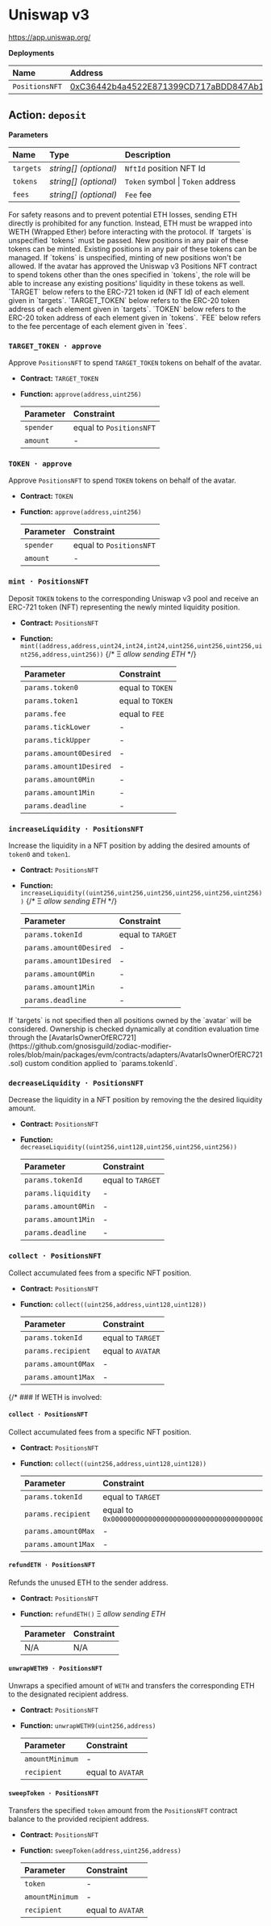 
# Uniswap v3

https://app.uniswap.org/

**Deployments**

| Name           | Address                                                                                                               |
| :------------- | :-------------------------------------------------------------------------------------------------------------------- |
| `PositionsNFT` | [0xC36442b4a4522E871399CD717aBDD847Ab11FE88](https://etherscan.io/address/0xC36442b4a4522E871399CD717aBDD847Ab11FE88) |

## Action: `deposit`

**Parameters**

| Name      | Type                  | Description                       |
| :-------- | :-------------------- | :-------------------------------- |
| `targets` | _string[] (optional)_ | `NftId` position NFT Id           |
| `tokens`  | _string[] (optional)_ | `Token` symbol \| `Token` address |
| `fees`    | _string[] (optional)_ | `Fee` fee                         |

<Callout type="info">
  For safety reasons and to prevent potential ETH losses, sending ETH directly
  is prohibited for any function. Instead, ETH must be wrapped into WETH
  (Wrapped Ether) before interacting with the protocol.
</Callout>

<Callout type="info">
  If `targets` is unspecified `tokens` must be passed. New positions in any pair
  of these tokens can be minted. Existing positions in any pair of these tokens
  can be managed.
</Callout>

<Callout type="warning">
  If `tokens` is unspecified, minting of new positions won't be allowed.
</Callout>

<Callout type="warning">
  If the avatar has approved the Uniswap v3 Positions NFT contract to spend
  tokens other than the ones specified in `tokens`, the role will be able to
  increase any existing positions' liquidity in these tokens as well.
</Callout>

<Callout type="info">
  `TARGET` below refers to the ERC-721 token id (NFT Id) of each element given
  in `targets`.
</Callout>

<Callout type="info">
  `TARGET_TOKEN` below refers to the ERC-20 token address of each element given
  in `targets`.
</Callout>

<Callout type="info">
  `TOKEN` below refers to the ERC-20 token address of each element given in
  `tokens`.
</Callout>

<Callout type="info">
  `FEE` below refers to the fee percentage of each element given in `fees`.
</Callout>

### `TARGET_TOKEN · approve`

Approve `PositionsNFT` to spend `TARGET_TOKEN` tokens on behalf of the avatar.

- **Contract:** `TARGET_TOKEN`
- **Function:** `approve(address,uint256)`

  | Parameter | Constraint              |
  | :-------- | :---------------------- |
  | `spender` | equal to `PositionsNFT` |
  | `amount`  | -                       |

### `TOKEN · approve`

Approve `PositionsNFT` to spend `TOKEN` tokens on behalf of the avatar.

- **Contract:** `TOKEN`
- **Function:** `approve(address,uint256)`

  | Parameter | Constraint              |
  | :-------- | :---------------------- |
  | `spender` | equal to `PositionsNFT` |
  | `amount`  | -                       |

### `mint · PositionsNFT`

Deposit `TOKEN` tokens to the corresponding Uniswap v3 pool and receive an ERC-721 token (NFT) representing the newly minted liquidity position.

- **Contract:** `PositionsNFT`
- **Function:** `mint((address,address,uint24,int24,int24,uint256,uint256,uint256,uint256,address,uint256))` {/* Ξ _allow sending ETH_ */}

  | Parameter               | Constraint       |
  | :---------------------- | :--------------- |
  | `params.token0`         | equal to `TOKEN` |
  | `params.token1`         | equal to `TOKEN` |
  | `params.fee`            | equal to `FEE`   |
  | `params.tickLower`      | -                |
  | `params.tickUpper`      | -                |
  | `params.amount0Desired` | -                |
  | `params.amount1Desired` | -                |
  | `params.amount0Min`     | -                |
  | `params.amount1Min`     | -                |
  | `params.deadline`       | -                |

### `increaseLiquidity · PositionsNFT`

Increase the liquidity in a NFT position by adding the desired amounts of `token0` and `token1`.

- **Contract:** `PositionsNFT`
- **Function:** `increaseLiquidity((uint256,uint256,uint256,uint256,uint256,uint256))` {/* Ξ _allow sending ETH_ */}

  | Parameter               | Constraint        |
  | :---------------------- | :---------------- |
  | `params.tokenId`        | equal to `TARGET` |
  | `params.amount0Desired` | -                 |
  | `params.amount1Desired` | -                 |
  | `params.amount0Min`     | -                 |
  | `params.amount1Min`     | -                 |
  | `params.deadline`       | -                 |

<Callout type="info">
  If `targets` is not specified then all positions owned by the `avatar` will be
  considered. Ownership is checked dynamically at condition evaluation time
  through the
  [AvatarIsOwnerOfERC721](https://github.com/gnosisguild/zodiac-modifier-roles/blob/main/packages/evm/contracts/adapters/AvatarIsOwnerOfERC721.sol)
  custom condition applied to `params.tokenId`.
</Callout>

### `decreaseLiquidity · PositionsNFT`

Decrease the liquidity in a NFT position by removing the the desired liquidity amount.

- **Contract:** `PositionsNFT`
- **Function:** `decreaseLiquidity((uint256,uint128,uint256,uint256,uint256))`

  | Parameter           | Constraint        |
  | :------------------ | :---------------- |
  | `params.tokenId`    | equal to `TARGET` |
  | `params.liquidity`  | -                 |
  | `params.amount0Min` | -                 |
  | `params.amount1Min` | -                 |
  | `params.deadline`   | -                 |

### `collect · PositionsNFT`

Collect accumulated fees from a specific NFT position.

- **Contract:** `PositionsNFT`
- **Function:** `collect((uint256,address,uint128,uint128))`

  | Parameter           | Constraint        |
  | :------------------ | :---------------- |
  | `params.tokenId`    | equal to `TARGET` |
  | `params.recipient`  | equal to `AVATAR` |
  | `params.amount0Max` | -                 |
  | `params.amount1Max` | -                 |

{/* ### If WETH is involved:

#### `collect · PositionsNFT`

Collect accumulated fees from a specific NFT position.

- **Contract:** `PositionsNFT`
- **Function:** `collect((uint256,address,uint128,uint128))`

  | Parameter           | Constraint                                            |
  | :------------------ | :---------------------------------------------------- |
  | `params.tokenId`    | equal to `TARGET`                                     |
  | `params.recipient`  | equal to `0x0000000000000000000000000000000000000000` |
  | `params.amount0Max` | -                                                     |
  | `params.amount1Max` | -                                                     |

#### `refundETH · PositionsNFT`

Refunds the unused ETH to the sender address.

- **Contract:** `PositionsNFT`
- **Function:** `refundETH()` Ξ _allow sending ETH_

  | Parameter | Constraint |
  | :-------- | :--------- |
  | N/A       | N/A        |

#### `unwrapWETH9 · PositionsNFT`

Unwraps a specified amount of `WETH` and transfers the corresponding ETH to the designated recipient address.

- **Contract:** `PositionsNFT`
- **Function:** `unwrapWETH9(uint256,address)`

  | Parameter       | Constraint        |
  | :-------------- | :---------------- |
  | `amountMinimum` | -                 |
  | `recipient`     | equal to `AVATAR` |

#### `sweepToken · PositionsNFT`

Transfers the specified `token` amount from the `PositionsNFT` contract balance to the provided recipient address.

- **Contract:** `PositionsNFT`
- **Function:** `sweepToken(address,uint256,address)`

  | Parameter       | Constraint        |
  | :-------------- | :---------------- |
  | `token`         | -                 |
  | `amountMinimum` | -                 |
  | `recipient`     | equal to `AVATAR` | */}
